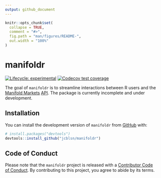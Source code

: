 ```yaml
---
output: github_document
---
```


<!-- README.md is generated from README.Rmd. Please edit that file -->

```r
knitr::opts_chunk$set(
  collapse = TRUE,
  comment = "#>",
  fig.path = "man/figures/README-",
  out.width = "100%"
)
```

# manifoldr

<!-- badges: start -->

[![Lifecycle: experimental](https://img.shields.io/badge/lifecycle-experimental-orange.svg)](https://lifecycle.r-lib.org/articles/stages.html#experimental)
[![Codecov test coverage](https://codecov.io/gh/jcblsn/manifoldr/branch/main/graph/badge.svg)](https://app.codecov.io/gh/jcblsn/manifoldr?branch=main)
<!-- badges: end -->

The goal of `manifoldr` is to streamline interactions between R users and the [Manifold Markets](https://manifold.markets/home) [API](https://docs.manifold.markets/api). The package is currently incomplete and under development.

<!-- apis in r https://cran.r-project.org/web/packages/httr/vignettes/api-packages.html -->
<!-- secret management https://httr2.r-lib.org/articles/wrapping-apis.html#secret-management -->
<!-- codecov https://github.com/marketplace/actions/codecov -->
<!-- testing https://r-pkgs.org/testing-basics.html -->
<!-- create new test with usethis::use_test("get_manifold_api_key.R") -->
<!-- add package to DESCRIPTION (still need to specify @import where relevant for it to be included in NAMESPACE) after roxygen2::roxygenize() devtools::use_package('tibble') -->
<!-- run all tests locally testthat::test_local() -->

## Installation

You can install the development version of `manifoldr` from [GitHub](https://github.com/) with:

``` r
# install.packages("devtools")
devtools::install_github("jcblsn/manifoldr")
```

## Code of Conduct

Please note that the `manifoldr` project is released with a [Contributor Code of Conduct](https://contributor-covenant.org/version/2/1/CODE_OF_CONDUCT.html). By contributing to this project, you agree to abide by its terms.
